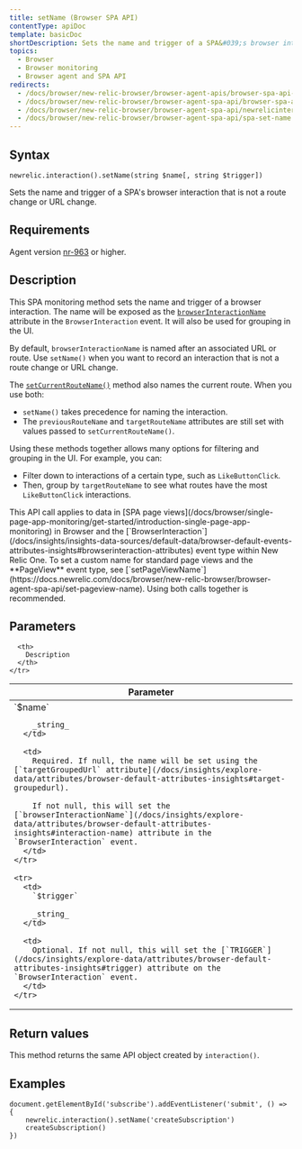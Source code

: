 ```yaml
---
title: setName (Browser SPA API)
contentType: apiDoc
template: basicDoc
shortDescription: Sets the name and trigger of a SPA&#039;s browser interaction that is not a route change or URL change.
topics:
  - Browser
  - Browser monitoring
  - Browser agent and SPA API
redirects:
  - /docs/browser/new-relic-browser/browser-agent-apis/browser-spa-api-newrelicinteractionsetname
  - /docs/browser/new-relic-browser/browser-agent-spa-api/browser-spa-api-newrelicinteractionsetname
  - /docs/browser/new-relic-browser/browser-agent-spa-api/newrelicinteractionsetname-browser-spa-agent-api
  - /docs/browser/new-relic-browser/browser-agent-spa-api/spa-set-name
---
```


## Syntax

```
newrelic.interaction().setName(string $name[, string $trigger])
```

Sets the name and trigger of a SPA's browser interaction that is not a route change or URL change.

## Requirements

Agent version [nr-963](https://docs.newrelic.com/docs/release-notes/new-relic-browser-release-notes/browser-agent-release-notes) or higher.

## Description

This SPA monitoring method sets the name and trigger of a browser interaction. The name will be exposed as the [`browserInteractionName`](/docs/insights/explore-data/attributes/browser-default-attributes-insights#interaction-name) attribute in the `BrowserInteraction` event. It will also be used for grouping in the UI.

By default, `browserInteractionName` is named after an associated URL or route. Use `setName()` when you want to record an interaction that is not a route change or URL change.

The [`setCurrentRouteName()`](https://docs.newrelic.com/docs/browser/new-relic-browser/browser-agent-apis/browser-spa-api-newrelicsetcurrentroutename) method also names the current route. When you use both:

* `setName()` takes precedence for naming the interaction.
* The `previousRouteName` and `targetRouteName` attributes are still set with values passed to `setCurrentRouteName()`.

Using these methods together allows many options for filtering and grouping in the UI. For example, you can:

* Filter down to interactions of a certain type, such as `LikeButtonClick`.
* Then, group by `targetRouteName` to see what routes have the most `LikeButtonClick` interactions.

<Callout variant="tip">
  This API call applies to data in [SPA page views](/docs/browser/single-page-app-monitoring/get-started/introduction-single-page-app-monitoring) in Browser and the [`BrowserInteraction`](/docs/insights/insights-data-sources/default-data/browser-default-events-attributes-insights#browserinteraction-attributes) event type within New Relic One. To set a custom name for standard page views and the **PageView** event type, see [`setPageViewName`](https://docs.newrelic.com/docs/browser/new-relic-browser/browser-agent-spa-api/set-pageview-name). Using both calls together is recommended.
</Callout>

## Parameters

<Table>
  <thead>
    <tr>
      <th width="25%">
        Parameter
      </th>

      <th>
        Description
      </th>
    </tr>
  </thead>

  <tbody>
    <tr>
      <td>
        `$name`

        _string_
      </td>

      <td>
        Required. If null, the name will be set using the [`targetGroupedUrl` attribute](/docs/insights/explore-data/attributes/browser-default-attributes-insights#target-groupedurl).

        If not null, this will set the [`browserInteractionName`](/docs/insights/explore-data/attributes/browser-default-attributes-insights#interaction-name) attribute in the `BrowserInteraction` event.
      </td>
    </tr>

    <tr>
      <td>
        `$trigger`

        _string_
      </td>

      <td>
        Optional. If not null, this will set the [`TRIGGER`](/docs/insights/explore-data/attributes/browser-default-attributes-insights#trigger) attribute on the `BrowserInteraction` event.
      </td>
    </tr>
  </tbody>
</Table>

## Return values

This method returns the same API object created by `interaction()`.

## Examples

```
document.getElementById('subscribe').addEventListener('submit', () => {
    newrelic.interaction().setName('createSubscription')
    createSubscription()
})
```
